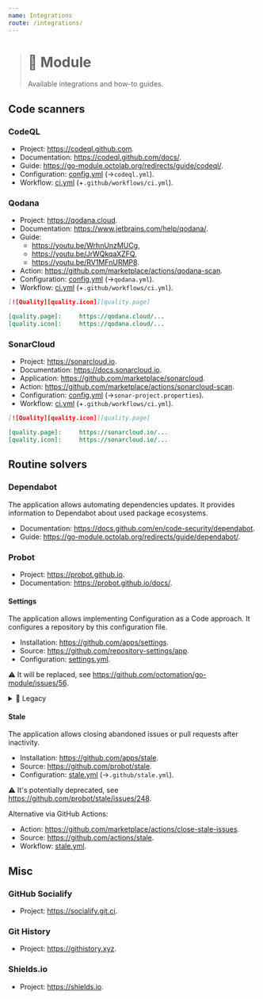 ```yaml
---
name: Integrations
route: /integrations/
---
```


> # 🧩 Module
>
> Available integrations and how-to guides.

## Code scanners

### CodeQL

- Project: https://codeql.github.com.
- Documentation: https://codeql.github.com/docs/.
- Guide: https://go-module.octolab.org/redirects/guide/codeql/.
- Configuration: [config.yml](codeql/config.yml) (→`codeql.yml`).
- Workflow: [ci.yml](codeql/ci.yml) (+`.github/workflows/ci.yml`).

### Qodana

- Project: https://qodana.cloud.
- Documentation: https://www.jetbrains.com/help/qodana/.
- Guide:
  - https://youtu.be/WrhnUnzMUCg,
  - https://youtu.be/JrWQkqaXZFQ,
  - https://youtu.be/RV1MFnURMP8.
- Action: https://github.com/marketplace/actions/qodana-scan.
- Configuration: [config.yml](qodana/config.yml) (→`qodana.yml`).
- Workflow: [ci.yml](qodana/ci.yml) (+`.github/workflows/ci.yml`).

```markdown
[![Quality][quality.icon]][quality.page]

[quality.page]:     https://qodana.cloud/...
[quality.icon]:     https://qodana.cloud/...
```

### SonarCloud

- Project: https://sonarcloud.io.
- Documentation: https://docs.sonarcloud.io.
- Application: https://github.com/marketplace/sonarcloud.
- Action: https://github.com/marketplace/actions/sonarcloud-scan.
- Configuration: [config.yml](sonar/config.properties) (→`sonar-project.properties`).
- Workflow: [ci.yml](sonar/ci.yml) (+`.github/workflows/ci.yml`).

```markdown
[![Quality][quality.icon]][quality.page]

[quality.page]:     https://sonarcloud.io/...
[quality.icon]:     https://sonarcloud.io/...
```

## Routine solvers

### Dependabot

The application allows automating dependencies updates.
It provides information to Dependabot about used package ecosystems.

- Documentation: https://docs.github.com/en/code-security/dependabot.
- Guide: https://go-module.octolab.org/redirects/guide/dependabot/.

### Probot

- Project: https://probot.github.io.
- Documentation: https://probot.github.io/docs/.

#### Settings

The application allows implementing Configuration as a Code approach.
It configures a repository by this configuration file.

- Installation: https://github.com/apps/settings.
- Source: https://github.com/repository-settings/app.
- Configuration: [settings.yml](../settings.yml).

⚠️ It will be replaced, see https://github.com/octomation/go-module/issues/56.

<details>
  <summary>📜 Legacy</summary>

We recommend using it together with organization-level settings. Our recommendations are:

- Configure defaults: https://github.com/organizations/octomation/settings/repository-defaults
  - Repository default branch: main
  - Commit signoff: All repositories
  - Repository labels: none

- Configure team discussions: https://github.com/organizations/octomation/settings/teams
  - Enable team discussions for this organization: true

- Configure discussions: https://github.com/organizations/octomation/settings/discussions
  - Enable discussions for this organization: true
  - Host: .github

- Configure projects: https://github.com/organizations/octomation/settings/projects
  - Enable projects for the organization: true
  - Enable projects for all repositories: true
  - Allow members to change project visibilities for this organization: true

- Configure authentication security
  - Require two-factor authentication for everyone in this organization: true

- Configure code security and analysis
  - Dependency graph, Automatically enable for new private repositories: true
  - Dependabot alerts, Automatically enable for new repositories: true
  - Dependabot security updates, Automatically enable for new repositories: true

- Configure third-party application access policy
  - Policy: Access restricted

</details>

#### Stale

The application allows closing abandoned issues or pull requests after inactivity.

- Installation: https://github.com/apps/stale.
- Source: https://github.com/probot/stale.
- Configuration: [stale.yml](stale/stale.yml) (→`.github/stale.yml`).

⚠️ It's potentially deprecated, see https://github.com/probot/stale/issues/248.

Alternative via GitHub Actions:

- Action: https://github.com/marketplace/actions/close-stale-issues.
- Source: https://github.com/actions/stale.
- Workflow: [stale.yml](../workflows/stale.yml).

## Misc

### GitHub Socialify

- Project: https://socialify.git.ci.

### Git History

- Project: https://githistory.xyz.

### Shields.io

- Project: https://shields.io.
